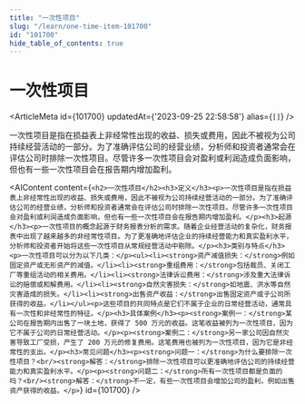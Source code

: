 ```yaml
---
title: "一次性项目"
slug: "/learn/one-time-item-101700"
id: "101700"
hide_table_of_contents: true
---
```



# 一次性项目

<ArticleMeta id={101700} updatedAt={'2023-09-25 22:58:58'} alias={`[]`} />
<div className='border-solid border-b border-t-0 my-4 border-[var(--ifm-color-gray-300)]' />

一次性项目是指在损益表上非经常性出现的收益、损失或费用，因此不被视为公司持续经营活动的一部分。为了准确评估公司的经营业绩，分析师和投资者通常会在评估公司时排除一次性项目。尽管许多一次性项目会对盈利或利润造成负面影响，但也有一些一次性项目会在报告期内增加盈利。

<AIContent content={`<h2>一次性项目</h2><h3>定义</h3><p>一次性项目是指在损益表上非经常性出现的收益、损失或费用，因此不被视为公司持续经营活动的一部分。为了准确评估公司的经营业绩，分析师和投资者通常会在评估公司时排除一次性项目。尽管许多一次性项目会对盈利或利润造成负面影响，但也有一些一次性项目会在报告期内增加盈利。</p><h3>起源</h3><p>一次性项目的概念起源于财务报表分析的需求。随着企业经营活动的复杂化，财务报表中出现了越来越多的非经常性项目。为了更准确地评估企业的持续经营能力和真实盈利水平，分析师和投资者开始将这些一次性项目从常规经营活动中剔除。</p><h3>类别与特点</h3><p>一次性项目可以分为以下几类：</p><ul><li><strong>资产减值损失：</strong>例如固定资产或无形资产的减值。</li><li><strong>重组费用：</strong>包括裁员、关闭工厂等重组活动的相关费用。</li><li><strong>法律诉讼费用：</strong>涉及重大法律诉讼的赔偿或和解费用。</li><li><strong>自然灾害损失：</strong>如地震、洪水等自然灾害造成的损失。</li><li><strong>出售资产收益：</strong>出售固定资产或子公司所获得的收益。</li></ul><p>这些项目的共同特点是它们不属于企业的日常经营活动，通常具有一次性和非经常性的特征。</p><h3>具体案例</h3><p><strong>案例一：</strong>某公司在报告期内出售了一块土地，获得了 500 万元的收益。这笔收益被列为一次性项目，因为它不属于公司的日常经营活动。</p><p><strong>案例二：</strong>另一家公司因自然灾害导致工厂受损，产生了 200 万元的修复费用。这笔费用也被列为一次性项目，因为它是非经常性的支出。</p><h3>常见问题</h3><p><strong>问题一：</strong>为什么要排除一次性项目？<br/><strong>解答：</strong>排除一次性项目可以更准确地评估公司的持续经营能力和真实盈利水平。</p><p><strong>问题二：</strong>所有一次性项目都是负面的吗？<br/><strong>解答：</strong>不一定，有些一次性项目会增加公司的盈利，例如出售资产获得的收益。</p>`} id={101700} />

